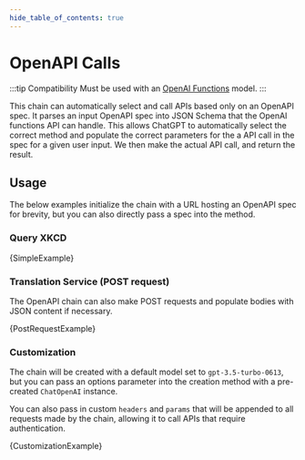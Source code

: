 ```yaml
---
hide_table_of_contents: true
---
```



# OpenAPI Calls

:::tip Compatibility
Must be used with an [OpenAI Functions](https://platform.openai.com/docs/guides/gpt/function-calling) model.
:::

This chain can automatically select and call APIs based only on an OpenAPI spec.
It parses an input OpenAPI spec into JSON Schema that the OpenAI functions API can handle.
This allows ChatGPT to automatically select the correct method and populate the correct parameters for the a API call in the spec for a given user input.
We then make the actual API call, and return the result.

## Usage

The below examples initialize the chain with a URL hosting an OpenAPI spec for brevity, but you can also directly pass a spec into the method.

### Query XKCD


<CodeBlock language="typescript">{SimpleExample}</CodeBlock>

### Translation Service (POST request)

The OpenAPI chain can also make POST requests and populate bodies with JSON content if necessary.


<CodeBlock language="typescript">{PostRequestExample}</CodeBlock>

### Customization

The chain will be created with a default model set to `gpt-3.5-turbo-0613`, but you can pass an options parameter into the creation method with
a pre-created `ChatOpenAI` instance.

You can also pass in custom `headers` and `params` that will be appended to all requests made by the chain, allowing it to call APIs that require authentication.


<CodeBlock language="typescript">{CustomizationExample}</CodeBlock>
